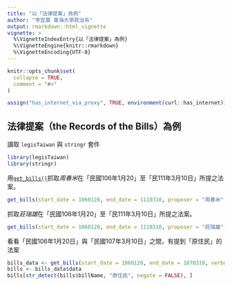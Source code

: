```yaml
---
title: "以「法律提案」為例"
author: "李宜展 東海大學政治系"
output: rmarkdown::html_vignette
vignette: >
  %\VignetteIndexEntry{以「法律提案」為例}
  %\VignetteEngine{knitr::rmarkdown}
  %\VignetteEncoding{UTF-8}
---
```


```r
knitr::opts_chunk$set(
  collapse = TRUE,
  comment = "#>"
)
```

```r
assign("has_internet_via_proxy", TRUE, environment(curl::has_internet))
```


## 法律提案（the Records of the Bills）為例

讀取 `legisTaiwan` 與  `stringr` 套件
```r
library(legisTaiwan)
library(stringr)
```

用[`get_bills()`](https://davidycliao.github.io/legisTaiwan/reference/get_bills.html)抓取*周春米*在「民國106年1月20」至「民111年3月10日」所提之法案。

```r
get_bills(start_date = 1060120, end_date = 1110310, proposer = "周春米", verbose = FALSE)
```

抓取*莊瑞雄*在「民國106年1月20」至「民111年3月10日」所提之法案。
```r
get_bills(start_date = 1060120, end_date = 1110310, proposer = "莊瑞雄", verbose = FALSE)
```

看看「民國106年1月20日」與「民國107年3月10日」之間，有提到「原住民」的法案
```r
bills_data <- get_bills(start_date = 1060120, end_date = 1070310, verbose = FALSE)
bills <- bills_data$data
bills[str_detect(bills$billName, "原住民", negate = FALSE), ]
```


